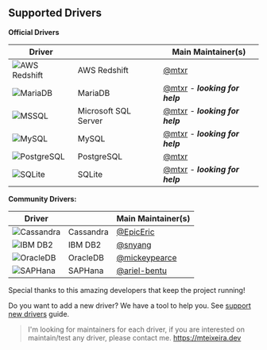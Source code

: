 ## Supported Drivers

**Official Drivers**

|Driver||Main Maintainer(s)|
|-|-|-|
|![AWS Redshift](https://raw.githubusercontent.com/mtxr/vscode-sqltools/master/packages/driver.pg/icons/redshift/default.png)|AWS Redshift|[@mtxr](https://github.com/mtxr)|
|![MariaDB](https://raw.githubusercontent.com/mtxr/vscode-sqltools/master/packages/driver.mysql/icons/mariadb/default.png)|MariaDB|[@mtxr](https://github.com/mtxr) - ***looking for help***|
|![MSSQL](https://raw.githubusercontent.com/mtxr/vscode-sqltools/master/packages/driver.mssql/icons/default.png)|Microsoft SQL Server|[@mtxr](https://github.com/mtxr) - ***looking for help***|
|![MySQL](https://raw.githubusercontent.com/mtxr/vscode-sqltools/master/packages/driver.mysql/icons/default.png)|MySQL|[@mtxr](https://github.com/mtxr) - ***looking for help***|
|![PostgreSQL](https://raw.githubusercontent.com/mtxr/vscode-sqltools/master/packages/driver.pg/icons/pg/default.png)|PostgreSQL|[@mtxr](https://github.com/mtxr)|
|![SQLite](https://raw.githubusercontent.com/mtxr/vscode-sqltools/master/packages/driver.sqlite/icons/default.png)|SQLite|[@mtxr](https://github.com/mtxr) - ***looking for help***|

**Community Drivers:**

|Driver||Main Maintainer(s)|
|-|-|-|
|![Cassandra](https://raw.githubusercontent.com/mtxr/vscode-sqltools/master/packages/drivers/icons/cassandra/default.png)|Cassandra|[@EpicEric](https://github.com/EpicEric)|
|![IBM DB2](https://raw.githubusercontent.com/mtxr/vscode-sqltools/master/packages/drivers/icons/db2/default.png)|IBM DB2|[@snyang](https://github.com/snyang)|
|![OracleDB](https://raw.githubusercontent.com/mtxr/vscode-sqltools/master/packages/drivers/icons/oracledb/default.png)|OracleDB|[@mickeypearce](https://github.com/mickeypearce)|
|![SAPHana](https://raw.githubusercontent.com/mtxr/vscode-sqltools/master/packages/drivers/icons/saphana/default.png)|SAPHana|[@ariel-bentu](https://github.com/ariel-bentu)|


Special thanks to this amazing developers that keep the project running!

Do you want to add a new driver? We have a tool to help you. See [support new drivers](https://vscode-sqltools.mteixeira.dev/contributing/support-new-drivers) guide.


> I'm looking for maintainers for each driver, if you are interested on maintain/test any driver, please contact me. https://mteixeira.dev